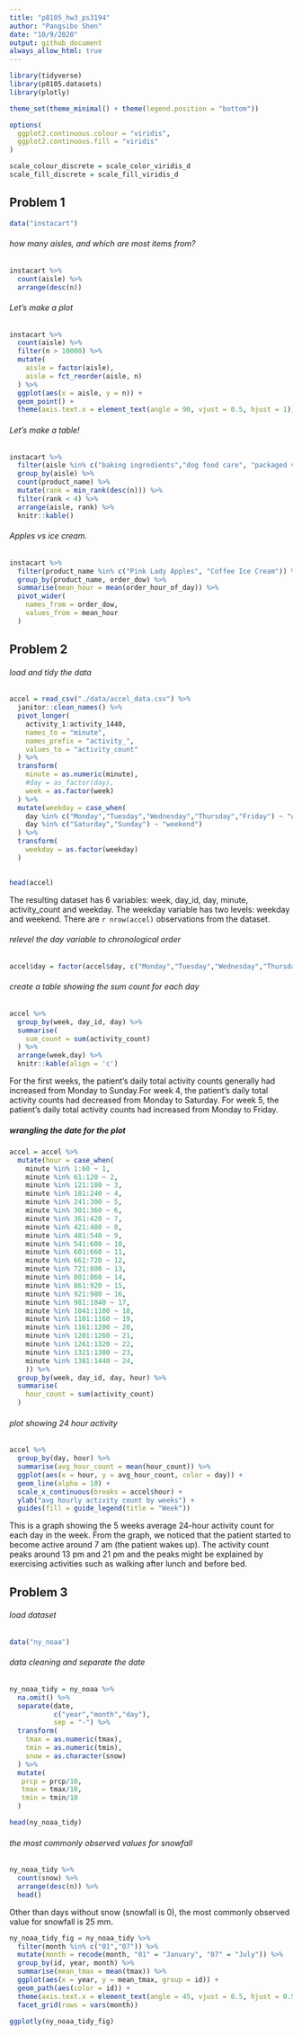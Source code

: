 ```yaml
---
title: "p8105_hw3_ps3194"
author: "Pangsibo Shen"
date: "10/9/2020"
output: github_document
always_allow_html: true
---
```


```r
library(tidyverse)
library(p8105.datasets)
library(plotly)

theme_set(theme_minimal() + theme(legend.position = "bottom"))

options(
  ggplot2.continuous.colour = "viridis",
  ggplot2.continuous.fill = "viridis"
)

scale_colour_discrete = scale_color_viridis_d
scale_fill_discrete = scale_fill_viridis_d
```


## Problem 1

```r
data("instacart")
```

###### how many aisles, and which are most items from?

```r
instacart %>%
  count(aisle) %>%
  arrange(desc(n))
```

###### Let's make a plot

```r
instacart %>%
  count(aisle) %>%
  filter(n > 10000) %>%
  mutate(
    aisle = factor(aisle),
    aisle = fct_reorder(aisle, n)
  ) %>%
  ggplot(aes(x = aisle, y = n)) +
  geom_point() +
  theme(axis.text.x = element_text(angle = 90, vjust = 0.5, hjust = 1))
```
###### Let's make a table!
```r
instacart %>%
  filter(aisle %in% c("baking ingredients","dog food care", "packaged vegetables fruits")) %>%
  group_by(aisle) %>%
  count(product_name) %>%
  mutate(rank = min_rank(desc(n))) %>%
  filter(rank < 4) %>%
  arrange(aisle, rank) %>%
  knitr::kable()
```

###### Apples vs ice cream.

```r
instacart %>%
  filter(product_name %in% c("Pink Lady Apples", "Coffee Ice Cream")) %>%
  group_by(product_name, order_dow) %>%
  summarise(mean_hour = mean(order_hour_of_day)) %>%
  pivot_wider(
    names_from = order_dow,
    values_from = mean_hour
  )
```

## Problem 2

###### load and tidy the data
```r
accel = read_csv("./data/accel_data.csv") %>%
  janitor::clean_names() %>%
  pivot_longer(
    activity_1:activity_1440,
    names_to = "minute",
    names_prefix = "activity_",
    values_to = "activity_count"
  ) %>%
  transform(
    minute = as.numeric(minute),
    #day = as_factor(day),
    week = as.factor(week)
  ) %>%
  mutate(weekday = case_when(
    day %in% c("Monday","Tuesday","Wednesday","Thursday","Friday") ~ "weekday",
    day %in% c("Saturday","Sunday") ~ "weekend")
  ) %>%
  transform(
    weekday = as.factor(weekday)
  )
 

head(accel)

```

The resulting dataset has 6 variables: week, day_id, day, minute, activity_count and weekday. The weekday variable has two levels: weekday and weekend. There are `r nrow(accel)` observations from the dataset.

###### relevel the day variable to chronological order
```r
accel$day = factor(accel$day, c("Monday","Tuesday","Wednesday","Thursday","Friday","Saturday","Sunday"))
```

###### create a table showing the sum count for each day
```r
accel %>%
  group_by(week, day_id, day) %>%
  summarise(
    sum_count = sum(activity_count)
  ) %>%
  arrange(week,day) %>%
  knitr::kable(align = 'c')
```
For the first weeks, the patient's daily total activity counts generally had increased from Monday to Sunday.For week 4, the patient's daily total activity counts had decreased from Monday to Saturday. For week 5, the patient's daily total activity counts had increased from Monday to Friday.

##### wrangling the date for the plot
```r
accel = accel %>%
  mutate(hour = case_when(
    minute %in% 1:60 ~ 1,
    minute %in% 61:120 ~ 2,
    minute %in% 121:180 ~ 3,
    minute %in% 181:240 ~ 4,
    minute %in% 241:300 ~ 5,
    minute %in% 301:360 ~ 6,
    minute %in% 361:420 ~ 7,
    minute %in% 421:480 ~ 8,
    minute %in% 481:540 ~ 9,
    minute %in% 541:600 ~ 10,
    minute %in% 601:660 ~ 11,
    minute %in% 661:720 ~ 12,
    minute %in% 721:800 ~ 13,
    minute %in% 801:860 ~ 14,
    minute %in% 861:920 ~ 15,
    minute %in% 921:980 ~ 16,
    minute %in% 981:1040 ~ 17,
    minute %in% 1041:1100 ~ 18,
    minute %in% 1101:1160 ~ 19,
    minute %in% 1161:1200 ~ 20,
    minute %in% 1201:1260 ~ 21,
    minute %in% 1261:1320 ~ 22,
    minute %in% 1321:1380 ~ 23,
    minute %in% 1381:1440 ~ 24,
    )) %>%
  group_by(week, day_id, day, hour) %>%
  summarise(
    hour_count = sum(activity_count)
  )

```
###### plot showing 24 hour activity
```r
accel %>%
  group_by(day, hour) %>%
  summarise(avg_hour_count = mean(hour_count)) %>%
  ggplot(aes(x = hour, y = avg_hour_count, color = day)) +
  geom_line(alpha = 10) +
  scale_x_continuous(breaks = accel$hour) + 
  ylab("avg hourly activity count by weeks") +
  guides(fill = guide_legend(title = "Week"))
```
This is a graph showing the 5 weeks average 24-hour activity count for each day in the week. From the graph, we noticed that the patient started to become active around 7 am (the patient wakes up). The activity count peaks around 13 pm and 21 pm and the peaks might be explained by exercising activities such as walking after lunch and before bed.   


## Problem 3

###### load dataset
```r
data("ny_noaa")
```

###### data cleaning and separate the date
```r
ny_noaa_tidy = ny_noaa %>%
  na.omit() %>%
  separate(date,
           c("year","month","day"),
           sep = "-") %>%
  transform(
    tmax = as.numeric(tmax),
    tmin = as.numeric(tmin),
    snow = as.character(snow)
  ) %>%
  mutate(
   prcp = prcp/10,
   tmax = tmax/10,
   tmin = tmin/10
  )

head(ny_noaa_tidy)
```
######  the most commonly observed values for snowfall
```r
ny_noaa_tidy %>%
  count(snow) %>%
  arrange(desc(n)) %>%
  head()
```
Other than days without snow (snowfall is 0), the most commonly observed value for snowfall is 25 mm.
 
```r
ny_noaa_tidy_fig = ny_noaa_tidy %>%
  filter(month %in% c("01","07")) %>%
  mutate(month = recode(month, "01" = "January", "07" = "July")) %>%
  group_by(id, year, month) %>%
  summarise(mean_tmax = mean(tmax)) %>%
  ggplot(aes(x = year, y = mean_tmax, group = id)) +
  geom_path(aes(color = id)) +
  theme(axis.text.x = element_text(angle = 45, vjust = 0.5, hjust = 0.5)) +
  facet_grid(rows = vars(month))

ggplotly(ny_noaa_tidy_fig)
```

 
